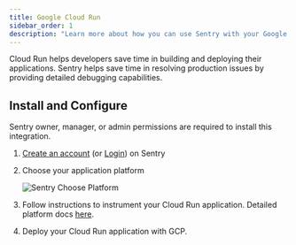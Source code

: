 ```yaml
---
title: Google Cloud Run
sidebar_order: 1
description: "Learn more about how you can use Sentry with your Google Cloud Run applications."
---
```


Cloud Run helps developers save time in building and deploying their applications. Sentry helps save time in resolving production issues by providing detailed debugging capabilities.

## Install and Configure

<Alert>

Sentry owner, manager, or admin permissions are required to install this integration.

</Alert>

1. [Create an account](https://sentry.io/signup/) (or [Login](https://sentry.io/auth/login/)) on Sentry

2. Choose your application platform

   ![Sentry Choose Platform](./img/sentry-choose-platform.png)

3. Follow instructions to instrument your Cloud Run application. Detailed platform docs [here](/platforms/).

4. Deploy your Cloud Run application with GCP.
